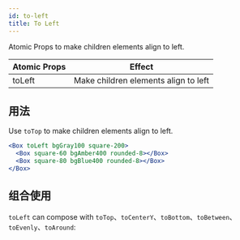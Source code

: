 ```yaml
---
id: to-left
title: To Left
---
```


Atomic Props to make children elements align to left.


| Atomic Props | Effect                               |
| ------------ | ------------------------------------ |
| toLeft       | Make children elements align to left |

## 用法

Use `toTop` to make children elements align to left.

```jsx live
<Box toLeft bgGray100 square-200>
  <Box square-60 bgAmber400 rounded-8></Box>
  <Box square-80 bgBlue400 rounded-8></Box>
</Box>
```

## 组合使用

`toLeft` can compose with `toTop`、`toCenterY`、`toBottom`、`toBetween`、`toEvenly`、`toAround`:

<LayoutEngine3 />
